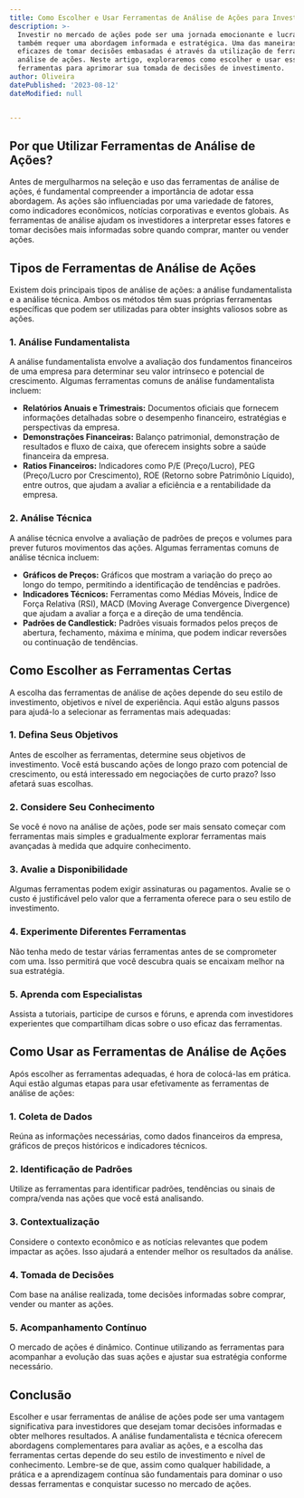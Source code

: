 ```yaml
---
title: Como Escolher e Usar Ferramentas de Análise de Ações para Investimentos
description: >-
  Investir no mercado de ações pode ser uma jornada emocionante e lucrativa, mas
  também requer uma abordagem informada e estratégica. Uma das maneiras mais
  eficazes de tomar decisões embasadas é através da utilização de ferramentas de
  análise de ações. Neste artigo, exploraremos como escolher e usar essas
  ferramentas para aprimorar sua tomada de decisões de investimento.
author: Oliveira
datePublished: '2023-08-12'
dateModified: null


---
```


## Por que Utilizar Ferramentas de Análise de Ações?

Antes de mergulharmos na seleção e uso das ferramentas de análise de ações, é fundamental compreender a importância de adotar essa abordagem. As ações são influenciadas por uma variedade de fatores, como indicadores econômicos, notícias corporativas e eventos globais. As ferramentas de análise ajudam os investidores a interpretar esses fatores e tomar decisões mais informadas sobre quando comprar, manter ou vender ações.

## Tipos de Ferramentas de Análise de Ações

Existem dois principais tipos de análise de ações: a análise fundamentalista e a análise técnica. Ambos os métodos têm suas próprias ferramentas específicas que podem ser utilizadas para obter insights valiosos sobre as ações.

### 1. Análise Fundamentalista

A análise fundamentalista envolve a avaliação dos fundamentos financeiros de uma empresa para determinar seu valor intrínseco e potencial de crescimento. Algumas ferramentas comuns de análise fundamentalista incluem:

- **Relatórios Anuais e Trimestrais:** Documentos oficiais que fornecem informações detalhadas sobre o desempenho financeiro, estratégias e perspectivas da empresa.
- **Demonstrações Financeiras:** Balanço patrimonial, demonstração de resultados e fluxo de caixa, que oferecem insights sobre a saúde financeira da empresa.
- **Ratios Financeiros:** Indicadores como P/E (Preço/Lucro), PEG (Preço/Lucro por Crescimento), ROE (Retorno sobre Patrimônio Líquido), entre outros, que ajudam a avaliar a eficiência e a rentabilidade da empresa.

### 2. Análise Técnica

A análise técnica envolve a avaliação de padrões de preços e volumes para prever futuros movimentos das ações. Algumas ferramentas comuns de análise técnica incluem:

- **Gráficos de Preços:** Gráficos que mostram a variação do preço ao longo do tempo, permitindo a identificação de tendências e padrões.
- **Indicadores Técnicos:** Ferramentas como Médias Móveis, Índice de Força Relativa (RSI), MACD (Moving Average Convergence Divergence) que ajudam a avaliar a força e a direção de uma tendência.
- **Padrões de Candlestick:** Padrões visuais formados pelos preços de abertura, fechamento, máxima e mínima, que podem indicar reversões ou continuação de tendências.

## Como Escolher as Ferramentas Certas

A escolha das ferramentas de análise de ações depende do seu estilo de investimento, objetivos e nível de experiência. Aqui estão alguns passos para ajudá-lo a selecionar as ferramentas mais adequadas:

### 1. Defina Seus Objetivos

Antes de escolher as ferramentas, determine seus objetivos de investimento. Você está buscando ações de longo prazo com potencial de crescimento, ou está interessado em negociações de curto prazo? Isso afetará suas escolhas.

### 2. Considere Seu Conhecimento

Se você é novo na análise de ações, pode ser mais sensato começar com ferramentas mais simples e gradualmente explorar ferramentas mais avançadas à medida que adquire conhecimento.

### 3. Avalie a Disponibilidade

Algumas ferramentas podem exigir assinaturas ou pagamentos. Avalie se o custo é justificável pelo valor que a ferramenta oferece para o seu estilo de investimento.

### 4. Experimente Diferentes Ferramentas

Não tenha medo de testar várias ferramentas antes de se comprometer com uma. Isso permitirá que você descubra quais se encaixam melhor na sua estratégia.

### 5. Aprenda com Especialistas

Assista a tutoriais, participe de cursos e fóruns, e aprenda com investidores experientes que compartilham dicas sobre o uso eficaz das ferramentas.

## Como Usar as Ferramentas de Análise de Ações

Após escolher as ferramentas adequadas, é hora de colocá-las em prática. Aqui estão algumas etapas para usar efetivamente as ferramentas de análise de ações:

### 1. Coleta de Dados

Reúna as informações necessárias, como dados financeiros da empresa, gráficos de preços históricos e indicadores técnicos.

### 2. Identificação de Padrões

Utilize as ferramentas para identificar padrões, tendências ou sinais de compra/venda nas ações que você está analisando.

### 3. Contextualização

Considere o contexto econômico e as notícias relevantes que podem impactar as ações. Isso ajudará a entender melhor os resultados da análise.

### 4. Tomada de Decisões

Com base na análise realizada, tome decisões informadas sobre comprar, vender ou manter as ações.

### 5. Acompanhamento Contínuo

O mercado de ações é dinâmico. Continue utilizando as ferramentas para acompanhar a evolução das suas ações e ajustar sua estratégia conforme necessário.

## Conclusão

Escolher e usar ferramentas de análise de ações pode ser uma vantagem significativa para investidores que desejam tomar decisões informadas e obter melhores resultados. A análise fundamentalista e técnica oferecem abordagens complementares para avaliar as ações, e a escolha das ferramentas certas depende do seu estilo de investimento e nível de conhecimento. Lembre-se de que, assim como qualquer habilidade, a prática e a aprendizagem contínua são fundamentais para dominar o uso dessas ferramentas e conquistar sucesso no mercado de ações.
